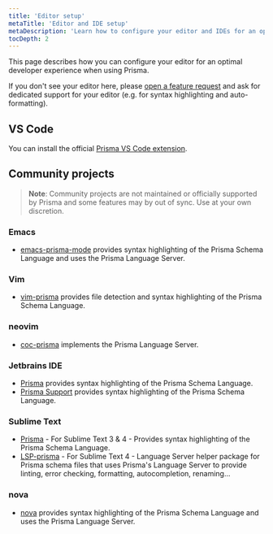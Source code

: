 ```yaml
---
title: 'Editor setup'
metaTitle: 'Editor and IDE setup'
metaDescription: 'Learn how to configure your editor and IDEs for an optimal developer experience with Prisma.'
tocDepth: 2
---
```


<TopBlock>

This page describes how you can configure your editor for an optimal developer experience when using Prisma.

If you don't see your editor here, please [open a feature request](https://github.com/prisma/prisma/issues/new?assignees=&labels=&template=feature_request.md&title=) and ask for dedicated support for your editor (e.g. for syntax highlighting and auto-formatting).

</TopBlock>

## VS Code

You can install the official [Prisma VS Code extension](https://marketplace.visualstudio.com/items?itemName=Prisma.prisma).

## Community projects

> **Note**: Community projects are not maintained or officially supported by Prisma and some features may by out of sync. Use at your own discretion.

### Emacs

- [emacs-prisma-mode](https://github.com/pimeys/emacs-prisma-mode) provides syntax highlighting of the Prisma Schema Language and uses the Prisma Language Server.

### Vim

- [vim-prisma](https://github.com/pantharshit00/vim-prisma) provides file detection and syntax highlighting of the Prisma Schema Language.

### neovim

- [coc-prisma](https://github.com/pantharshit00/coc-prisma) implements the Prisma Language Server.

### Jetbrains IDE

- [Prisma](https://plugins.jetbrains.com/plugin/14240-prisma) provides syntax highlighting of the Prisma Schema Language.
- [Prisma Support](https://plugins.jetbrains.com/plugin/14282-prisma-support) provides syntax highlighting of the Prisma Schema Language.

### Sublime Text

- [Prisma](https://packagecontrol.io/packages/Prisma) - For Sublime Text 3 & 4 - Provides syntax highlighting of the Prisma Schema Language. 
- [LSP-prisma](https://packagecontrol.io/packages/LSP-prisma) - For Sublime Text 4 -  Language Server helper package for Prisma schema files that uses Prisma's Language Server to provide linting, error checking, formatting, autocompletion, renaming...

### nova

- [nova](https://extensions.panic.com/extensions/robb-j/robb-j.Prisma/) provides syntax highlighting of the Prisma Schema Language and uses the Prisma Language Server.
